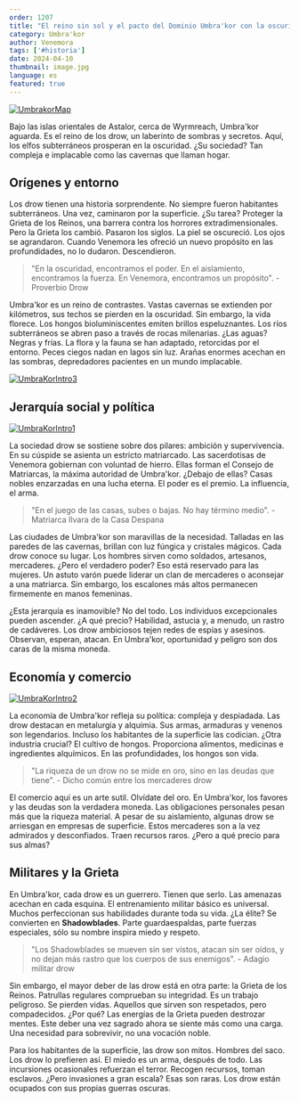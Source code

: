 ```yaml
---
order: 1207
title: "El reino sin sol y el pacto del Dominio Umbra'kor con la oscuridad"
category: Umbra'kor
author: Venemora
tags: ['#historia']
date: 2024-04-10
thumbnail: image.jpg
language: es
featured: true
---
```


[![UmbrakorMap](https://i.imgur.com/hZFWQh8.png)](https://i.imgur.com/hZFWQh8.png)

Bajo las islas orientales de Astalor, cerca de Wyrmreach, Umbra'kor aguarda. Es el reino de los drow, un laberinto de sombras y secretos. Aquí, los elfos subterráneos prosperan en la oscuridad. ¿Su sociedad? Tan compleja e implacable como las cavernas que llaman hogar.

## Orígenes y entorno

Los drow tienen una historia sorprendente. No siempre fueron habitantes subterráneos. Una vez, caminaron por la superficie. ¿Su tarea? Proteger la Grieta de los Reinos, una barrera contra los horrores extradimensionales. Pero la Grieta los cambió. Pasaron los siglos. La piel se oscureció. Los ojos se agrandaron. Cuando Venemora les ofreció un nuevo propósito en las profundidades, no lo dudaron. Descendieron.

> "En la oscuridad, encontramos el poder. En el aislamiento, encontramos la fuerza. En Venemora, encontramos un propósito". - Proverbio Drow

Umbra'kor es un reino de contrastes. Vastas cavernas se extienden por kilómetros, sus techos se pierden en la oscuridad. Sin embargo, la vida florece. Los hongos bioluminiscentes emiten brillos espeluznantes. Los ríos subterráneos se abren paso a través de rocas milenarias. ¿Las aguas? Negras y frías. La flora y la fauna se han adaptado, retorcidas por el entorno. Peces ciegos nadan en lagos sin luz. Arañas enormes acechan en las sombras, depredadores pacientes en un mundo implacable.

[![UmbraKorIntro3](https://i.imgur.com/IcqGhpr.png)](https://i.imgur.com/IcqGhpr.png)

## Jerarquía social y política

[![UmbraKorIntro1](https://i.imgur.com/cie6G7M.png)](https://i.imgur.com/cie6G7M.png)

La sociedad drow se sostiene sobre dos pilares: ambición y supervivencia. En su cúspide se asienta un estricto matriarcado. Las sacerdotisas de Venemora gobiernan con voluntad de hierro. Ellas forman el Consejo de Matriarcas, la máxima autoridad de Umbra'kor. ¿Debajo de ellas? Casas nobles enzarzadas en una lucha eterna. El poder es el premio. La influencia, el arma.

> "En el juego de las casas, subes o bajas. No hay término medio". - Matriarca Ilvara de la Casa Despana

Las ciudades de Umbra'kor son maravillas de la necesidad. Talladas en las paredes de las cavernas, brillan con luz fúngica y cristales mágicos. Cada drow conoce su lugar. Los hombres sirven como soldados, artesanos, mercaderes. ¿Pero el verdadero poder? Eso está reservado para las mujeres. Un astuto varón puede liderar un clan de mercaderes o aconsejar a una matriarca. Sin embargo, los escalones más altos permanecen firmemente en manos femeninas.

¿Esta jerarquía es inamovible? No del todo. Los individuos excepcionales pueden ascender. ¿A qué precio? Habilidad, astucia y, a menudo, un rastro de cadáveres. Los drow ambiciosos tejen redes de espías y asesinos. Observan, esperan, atacan. En Umbra'kor, oportunidad y peligro son dos caras de la misma moneda.

## Economía y comercio

[![UmbraKorIntro2](https://i.imgur.com/UKv7rGV.png)](https://i.imgur.com/UKv7rGV.png)

La economía de Umbra'kor refleja su política: compleja y despiadada. Las drow destacan en metalurgia y alquimia. Sus armas, armaduras y venenos son legendarios. Incluso los habitantes de la superficie las codician. ¿Otra industria crucial? El cultivo de hongos. Proporciona alimentos, medicinas e ingredientes alquímicos. En las profundidades, los hongos son vida.

> "La riqueza de un drow no se mide en oro, sino en las deudas que tiene". - Dicho común entre los mercaderes drow

El comercio aquí es un arte sutil. Olvídate del oro. En Umbra'kor, los favores y las deudas son la verdadera moneda. Las obligaciones personales pesan más que la riqueza material. A pesar de su aislamiento, algunas drow se arriesgan en empresas de superficie. Estos mercaderes son a la vez admirados y desconfiados. Traen recursos raros. ¿Pero a qué precio para sus almas?

## Militares y la Grieta

En Umbra'kor, cada drow es un guerrero. Tienen que serlo. Las amenazas acechan en cada esquina. El entrenamiento militar básico es universal. Muchos perfeccionan sus habilidades durante toda su vida. ¿La élite? Se convierten en **Shadowblades**. Parte guardaespaldas, parte fuerzas especiales, sólo su nombre inspira miedo y respeto.

> "Los Shadowblades se mueven sin ser vistos, atacan sin ser oídos, y no dejan más rastro que los cuerpos de sus enemigos". - Adagio militar drow

Sin embargo, el mayor deber de las drow está en otra parte: la Grieta de los Reinos. Patrullas regulares comprueban su integridad. Es un trabajo peligroso. Se pierden vidas. Aquellos que sirven son respetados, pero compadecidos. ¿Por qué? Las energías de la Grieta pueden destrozar mentes. Este deber una vez sagrado ahora se siente más como una carga. Una necesidad para sobrevivir, no una vocación noble.

Para los habitantes de la superficie, las drow son mitos. Hombres del saco. Los drow lo prefieren así. El miedo es un arma, después de todo. Las incursiones ocasionales refuerzan el terror. Recogen recursos, toman esclavos. ¿Pero invasiones a gran escala? Esas son raras. Los drow están ocupados con sus propias guerras oscuras.
